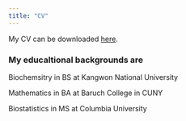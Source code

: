 ```yaml
---
title: "CV"
---
```


My CV can be downloaded [here](resume\resume.pdf).


### My educaltional backgrounds are
Biochemsitry in BS at Kangwon National University

Mathematics in BA at Baruch College in CUNY

Biostatistics in MS at Columbia University